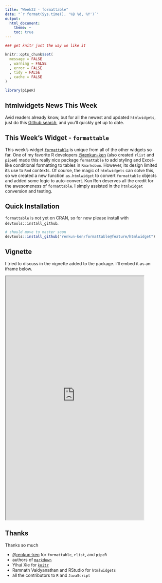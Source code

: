 ```yaml
---
title: "Week23 - formattable"
date: "`r format(Sys.time(), '%B %d, %Y')`"
output:
  html_document:
    theme: ~
    toc: true
---
```


```r
### get knitr just the way we like it

knitr::opts_chunk$set(
  message = FALSE
  , warning = FALSE
  , error = FALSE
  , tidy = FALSE
  , cache = FALSE
)

library(pipeR)

```

## htmlwidgets News This Week

Avid readers already know, but for all the newest and updated `htmlwidgets`, just do this [Github search](https://github.com/search?o=desc&q=htmlwidgets&s=indexed&type=Code), and you'll quickly get up to date.

## This Week's Widget - `formattable`

This week's widget [`formattable`](https://github.com/renkun-ken/formattable) is unique from all of the other widgets so far.  One of my favorite R developers [\@renkun-ken](https://github.com/renkun-ken) (also created `rlist` and `pipeR`) made this really nice package `formattable` to add styling and Excel-like conditional formatting to tables in `Rmarkdown`.  However, its design limited its use to `Rmd` contexts.  Of course, the magic of `htmlwidgets` can solve this, so we created a new function `as.htmlwidget` to convert `formattable` objects and added some logic to auto-convert.  Kun Ren deserves all the credit for the awesomeness of `formattable`.  I simply assisted in the `htmlwidget` conversion and testing.


## Quick Installation

`formattable` is not yet on CRAN, so for now please install with `devtools::install_github`. 

```r
# should move to master soon
devtools::install_github("renkun-ken/formattable@feature/htmlwidget")
```

## Vignette

I tried to discuss in the vignette added to the package.  I'll embed it as an iframe below.

<iframe src = "http://timelyportfolio.github.io/buildingwidgets/week23/formattable_vignette.html" style = "height:800px; width:90%;"></iframe>

## Thanks

Thanks so much

- [\@renkun-ken](http://renkun.me) for `formattable`, `rlist`, and `pipeR`
- authors of [`markdown`](http://cran.r-project.org/web/packages/markdown/index.html)
- Yihui Xie for [`knitr`](http://yihui.name/knitr/)
- Ramnath Vaidyanathan and RStudio for `htmlwidgets`
- all the contributors to `R` and `JavaScript`

